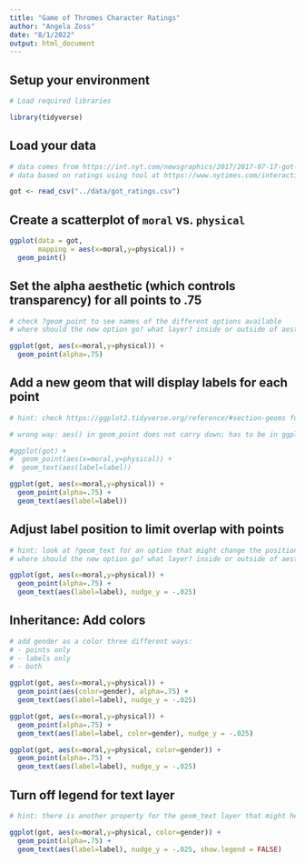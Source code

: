 ```yaml
---
title: "Game of Thromes Character Ratings"
author: "Angela Zoss"
date: "8/1/2022"
output: html_document
---
```


## Setup your environment

```r

# Load required libraries

library(tidyverse)

```

## Load your data

```r

# data comes from https://int.nyt.com/newsgraphics/2017/2017-07-17-got-matrix/mean.json
# data based on ratings using tool at https://www.nytimes.com/interactive/2017/08/09/upshot/game-of-thrones-chart.html

got <- read_csv("../data/got_ratings.csv")

```

## Create a scatterplot of `moral` vs. `physical`

```r

ggplot(data = got, 
       mapping = aes(x=moral,y=physical)) + 
  geom_point()

```


## Set the alpha aesthetic (which controls transparency) for all points to .75

```r

# check ?geom_point to see names of the different options available
# where should the new option go? what layer? inside or outside of aesthetics?

ggplot(got, aes(x=moral,y=physical)) + 
  geom_point(alpha=.75)

```

## Add a new geom that will display labels for each point

```r

# hint: check https://ggplot2.tidyverse.org/reference/#section-geoms for all geom options

# wrong way: aes() in geom_point does not carry down; has to be in ggplot() or in both geom layers

#ggplot(got) +
#  geom_point(aes(x=moral,y=physical)) + 
#  geom_text(aes(label=label))

ggplot(got, aes(x=moral,y=physical)) + 
  geom_point(alpha=.75) + 
  geom_text(aes(label=label))

```

## Adjust label position to limit overlap with points

```r

# hint: look at ?geom_text for an option that might change the position slightly
# where should the new option go? what layer? inside or outside of aesthetics?

ggplot(got, aes(x=moral,y=physical)) + 
  geom_point(alpha=.75) + 
  geom_text(aes(label=label), nudge_y = -.025)

```

## Inheritance: Add colors

```r

# add gender as a color three different ways:
# - points only
# - labels only
# - both

ggplot(got, aes(x=moral,y=physical)) + 
  geom_point(aes(color=gender), alpha=.75) + 
  geom_text(aes(label=label), nudge_y = -.025)

ggplot(got, aes(x=moral,y=physical)) + 
  geom_point(alpha=.75) + 
  geom_text(aes(label=label, color=gender), nudge_y = -.025)

ggplot(got, aes(x=moral,y=physical, color=gender)) + 
  geom_point(alpha=.75) + 
  geom_text(aes(label=label), nudge_y = -.025)

```

## Turn off legend for text layer

```r

# hint: there is another property for the geom_text layer that might help

ggplot(got, aes(x=moral,y=physical, color=gender)) + 
  geom_point(alpha=.75) + 
  geom_text(aes(label=label), nudge_y = -.025, show.legend = FALSE)

```

